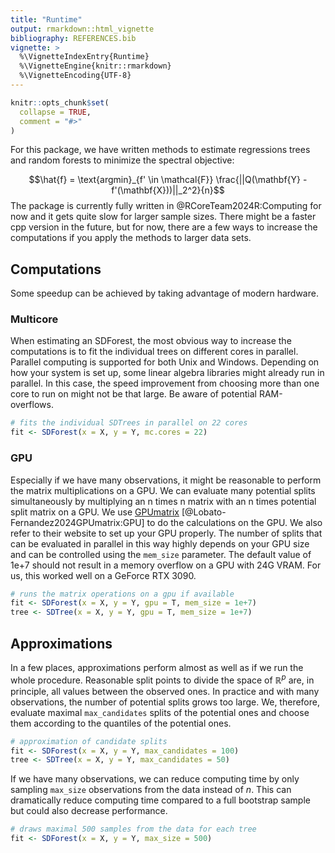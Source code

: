 ```yaml
---
title: "Runtime"
output: rmarkdown::html_vignette
bibliography: REFERENCES.bib
vignette: >
  %\VignetteIndexEntry{Runtime}
  %\VignetteEngine{knitr::rmarkdown}
  %\VignetteEncoding{UTF-8}
---
```


```r
knitr::opts_chunk$set(
  collapse = TRUE,
  comment = "#>"
)
```

For this package, we have written methods to estimate regressions trees and random forests to minimize the spectral objective:

$$\hat{f} = \text{argmin}_{f' \in \mathcal{F}} \frac{||Q(\mathbf{Y} - f'(\mathbf{X}))||_2^2}{n}$$
The package is currently fully written in @RCoreTeam2024R:Computing for now and it gets quite slow for larger sample sizes. There might be a faster cpp version in the future, but for now, there are a few ways to increase the computations if you apply the methods to larger data sets.

## Computations

Some speedup can be achieved by taking advantage of modern hardware.

### Multicore

When estimating an SDForest, the most obvious way to increase the computations is to fit the individual trees on different cores in parallel. Parallel computing is supported for both Unix and Windows. Depending on how your system is set up, some linear algebra libraries might already run in parallel. In this case, the speed improvement from choosing more than one core to run on might not be that large. Be aware of potential RAM-overflows.

```r
# fits the individual SDTrees in parallel on 22 cores
fit <- SDForest(x = X, y = Y, mc.cores = 22)
```

### GPU

Especially if we have many observations, it might be reasonable to perform the matrix multiplications on a GPU. We can evaluate many potential splits simultaneously by multiplying an n times n matrix with an n times potential split matrix on a GPU. We use [GPUmatrix](https://cran.r-project.org/web/packages/GPUmatrix/vignettes/Vignette.html) [@Lobato-Fernandez2024GPUmatrix:GPU] to do the calculations on the GPU. We also refer to their website to set up your GPU properly. The number of splits that can be evaluated in parallel in this way highly depends on your GPU size and can be controlled using the `mem_size` parameter. The default value of 1e+7 should not result in a memory overflow on a GPU with 24G VRAM. For us, this worked well on a GeForce RTX 3090.

```r
# runs the matrix operations on a gpu if available
fit <- SDForest(x = X, y = Y, gpu = T, mem_size = 1e+7)
tree <- SDTree(x = X, y = Y, gpu = T, mem_size = 1e+7)
```

## Approximations

In a few places, approximations perform almost as well as if we run the whole procedure. Reasonable split points to divide the space of $\mathbb{R}^p$ are, in principle, all values between the observed ones. In practice and with many observations, the number of potential splits grows too large. We, therefore, evaluate maximal `max_candidates` splits of the potential ones and choose them according to the quantiles of the potential ones.

```r
# approximation of candidate splits
fit <- SDForest(x = X, y = Y, max_candidates = 100)
tree <- SDTree(x = X, y = Y, max_candidates = 50)
```

If we have many observations, we can reduce computing time by only sampling `max_size` observations from the data instead of $n$. This can dramatically reduce computing time compared to a full bootstrap sample but could also decrease performance.

```r
# draws maximal 500 samples from the data for each tree
fit <- SDForest(x = X, y = Y, max_size = 500)
```